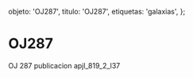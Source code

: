 
  objeto: 'OJ287',
  titulo: 'OJ287',
  etiquetas: 'galaxias',
};

# OJ287

<Imagen
  src="registro/oj287_20121200_1_pulsar.jpg"
  fecha="20121200"
/>

OJ 287 publicacion apjl_819_2_l37